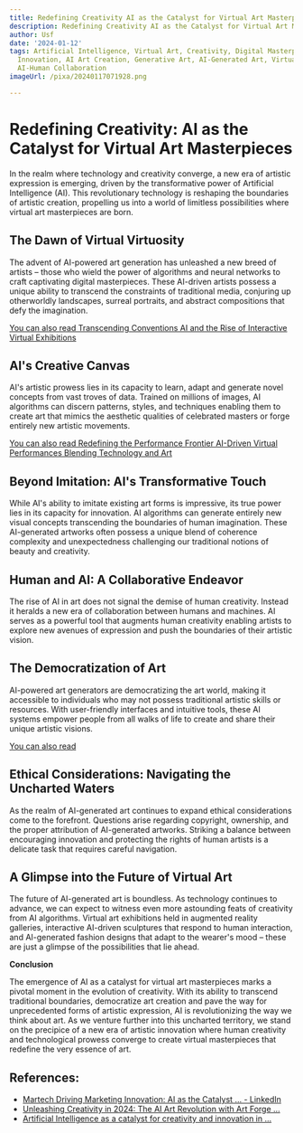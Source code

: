```yaml
---
title: Redefining Creativity AI as the Catalyst for Virtual Art Masterpieces
description: Redefining Creativity AI as the Catalyst for Virtual Art Masterpieces
author: Usf
date: '2024-01-12'
tags: Artificial Intelligence, Virtual Art, Creativity, Digital Masterpieces, Art
  Innovation, AI Art Creation, Generative Art, AI-Generated Art, Virtual Art Gallery,
  AI-Human Collaboration
imageUrl: /pixa/20240117071928.png

---
```

# Redefining Creativity: AI as the Catalyst for Virtual Art Masterpieces

In the realm where technology and creativity converge, a new era of artistic expression is emerging, driven by the  transformative power of Artificial  Intelligence (AI). This revolutionary technology is reshaping the boundaries of artistic creation,  propelling  us  into a world  of limitless possibilities  where virtual art masterpieces are born.

## The  Dawn of Virtual Virtuosity

The  advent of AI-powered art generation has unleashed  a new  breed of artists – those who wield the  power of algorithms and neural networks to craft captivating digital masterpieces. These AI-driven artists possess a  unique  ability to transcend the constraints of traditional media, conjuring up otherworldly  landscapes, surreal  portraits, and abstract compositions that defy the imagination.

[You can also read Transcending Conventions AI and  the Rise of Interactive Virtual Exhibitions](Transcending%20Conventions%20AI%20and%20the%20Rise%20of%20Interactive%20Virtual%20Exhibitions)


## AI's Creative  Canvas

AI's artistic  prowess lies  in its  capacity to learn, adapt and generate novel concepts from vast troves  of data. Trained on millions of images,  AI algorithms can discern patterns, styles, and techniques enabling them to create art that mimics  the aesthetic qualities of celebrated masters or forge entirely new artistic movements.

[You can also read Redefining the Performance Frontier AI-Driven Virtual Performances Blending Technology and Art](Redefining%20the%20Performance%20Frontier%20AI-Driven%20Virtual%20Performances%20Blending%20Technology%20and%20Art)


## Beyond Imitation: AI's Transformative Touch

While AI's ability to imitate existing art forms is impressive, its true power lies  in  its  capacity for innovation. AI algorithms can generate entirely  new visual  concepts transcending the boundaries of human imagination. These AI-generated artworks often possess a unique blend of coherence complexity and unexpectedness  challenging our traditional notions of beauty and creativity.

## Human and AI: A Collaborative  Endeavor

The rise of AI  in art does not signal  the demise of human creativity. Instead  it heralds a new era of  collaboration  between humans and machines. AI serves as a powerful tool that  augments human creativity enabling artists to explore new avenues  of expression and push the boundaries of their artistic vision.

## The Democratization of Art

AI-powered art generators are democratizing the art world, making  it  accessible to individuals  who may not possess traditional artistic skills or resources. With user-friendly interfaces and intuitive tools, these  AI systems empower people  from all walks of life to create and share their unique artistic visions.

[You can also read ]()


## Ethical Considerations: Navigating the Uncharted Waters

As the realm of AI-generated art continues to expand ethical  considerations come to the forefront.  Questions arise regarding copyright, ownership, and the proper attribution of AI-generated artworks. Striking a balance between encouraging innovation and protecting the rights of human artists is a delicate task that requires careful  navigation.

## A Glimpse into the Future of  Virtual Art

The future of AI-generated art  is boundless. As  technology continues to advance, we can expect to witness even  more astounding  feats of creativity from AI algorithms. Virtual art exhibitions held in augmented reality galleries, interactive AI-driven sculptures that respond to human interaction, and AI-generated fashion designs  that  adapt to the wearer's mood – these are just a glimpse of the possibilities  that lie ahead.

**Conclusion**

The emergence of AI as a catalyst for virtual art masterpieces marks a pivotal moment in the evolution of creativity. With its ability to transcend traditional boundaries, democratize art creation and pave the way for  unprecedented  forms of artistic expression, AI is revolutionizing the way we think about art. As we venture further into this uncharted territory, we stand on the precipice of a new era of artistic innovation where human creativity and technological prowess converge to create  virtual masterpieces that redefine the very essence of art.

## References:
- [Martech Driving Marketing Innovation: AI as the Catalyst ... - LinkedIn](https://www.linkedin.com/pulse/martech-driving-marketing-innovation-ai-catalyst)
- [Unleashing Creativity in 2024: The AI Art Revolution with Art Forge ...](https://medium.com/@justinhalek/unleashing-creativity-in-2024-the-ai-art-revolution-with-art-forge-labs-bb0052d1970e)
- [Artificial Intelligence as a catalyst for creativity and innovation in ...](https://exec.mit.edu/s/blog-post/artificial-intelligence-as-a-catalyst-for-creativity-and-innovation-in-business-MCWMIKGIJJQNDORLDCAHNS43R5NY)
